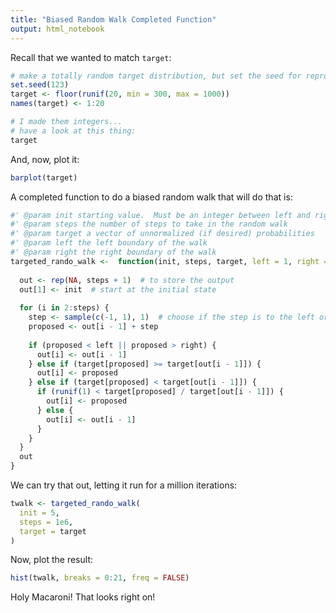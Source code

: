 ```yaml
---
title: "Biased Random Walk Completed Function"
output: html_notebook
---
```


Recall that we wanted to match `target`:
```r
# make a totally random target distribution, but set the seed for reproducibility
set.seed(123)
target <- floor(runif(20, min = 300, max = 1000))
names(target) <- 1:20

# I made them integers...
# have a look at this thing:
target
```

And, now, plot it:
```r
barplot(target)
```

A completed function to do a biased random walk that will do that is:
```r
#' @param init starting value.  Must be an integer between left and right inclusive
#' @param steps the number of steps to take in the random walk
#' @param target a vector of unnormalized (if desired) probabilities
#' @param left the left boundary of the walk
#' @param right the right boundary of the walk
targeted_rando_walk <-  function(init, steps, target, left = 1, right = 20) {
  
  out <- rep(NA, steps + 1)  # to store the output
  out[1] <- init  # start at the initial state
  
  for (i in 2:steps) { 
    step <- sample(c(-1, 1), 1)  # choose if the step is to the left or right
    proposed <- out[i - 1] + step
    
    if (proposed < left || proposed > right) {
      out[i] <- out[i - 1]
    } else if (target[proposed] >= target[out[i - 1]]) {
      out[i] <- proposed
    } else if (target[proposed] < target[out[i - 1]]) {
      if (runif(1) < target[proposed] / target[out[i - 1]]) {
        out[i] <- proposed
      } else {
        out[i] <- out[i - 1]
      }
    }
  }
  out
}
```

We can try that out, letting it run for a million iterations:
```r
twalk <- targeted_rando_walk(
  init = 5,
  steps = 1e6,
  target = target
)
```

Now, plot the result:
```r
hist(twalk, breaks = 0:21, freq = FALSE)
```

Holy Macaroni!  That looks right on!

